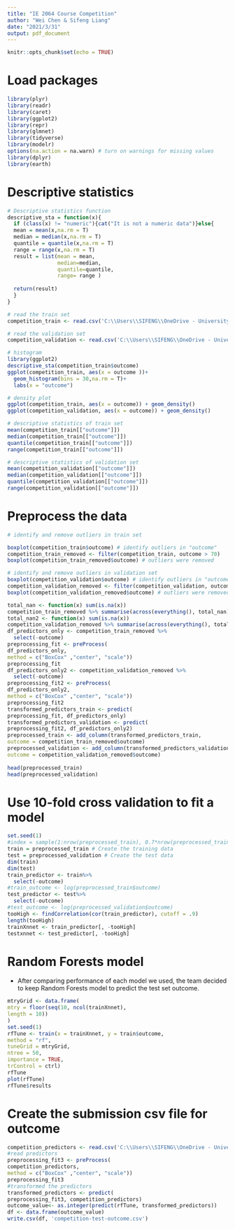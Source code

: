 ```yaml
---
title: "IE 2064 Course Competition"
author: "Wei Chen & Sifeng Liang"
date: "2021/3/31"
output: pdf_document
---
```


```r
knitr::opts_chunk$set(echo = TRUE)
```

# Load packages

```r
library(plyr)
library(readr)
library(caret)
library(ggplot2)
library(repr)
library(glmnet)
library(tidyverse)
library(modelr) 
options(na.action = na.warn) # turn on warnings for missing values
library(dplyr)
library(earth)
```

# Descriptive statistics

```r
# Descriptive statistics function
descriptive_sta = function(x){
  if (class(x) != "numeric"){cat("It is not a numeric data")}else{
  mean = mean(x,na.rm = T)
  median = median(x,na.rm = T)
  quantile = quantile(x,na.rm = T)
  range = range(x,na.rm = T)
  result = list(mean = mean,
                median=median,
                quantile=quantile,
                range= range )
  
  return(result)
  }
}

# read the train set
competition_train <- read.csv('C:\\Users\\SIFENG\\OneDrive - University of Pittsburgh\\Desktop\\Pitt\\2021 Spring\\IE-2064 DATA SCIENCE\\Competition\\Data\\competition-train.csv')

# read the validation set
competition_validation <- read.csv('C:\\Users\\SIFENG\\OneDrive - University of Pittsburgh\\Desktop\\Pitt\\2021 Spring\\IE-2064 DATA SCIENCE\\Competition\\Data\\competition-validation.csv')
```


```r
# histogram
library(ggplot2)
descriptive_sta(competition_train$outcome)
ggplot(competition_train, aes(x = outcome ))+
  geom_histogram(bins = 30,na.rm = T)+
  labs(x = "outcome")

# density plot
ggplot(competition_train, aes(x = outcome)) + geom_density()
ggplot(competition_validation, aes(x = outcome)) + geom_density()

# descriptive statistics of train set
mean(competition_train[["outcome"]])
median(competition_train[["outcome"]])
quantile(competition_train[["outcome"]])
range(competition_train[["outcome"]])

# descriptive statistics of validation set
mean(competition_validation[["outcome"]])
median(competition_validation[["outcome"]])
quantile(competition_validation[["outcome"]])
range(competition_validation[["outcome"]])
```

# Preprocess the data

```r
# identify and remove outliers in train set

boxplot(competition_train$outcome) # identify outliers in "outcome"
competition_train_removed <- filter(competition_train, outcome > 70)
boxplot(competition_train_removed$outcome) # outliers were removed
```

```r
# identify and remove outliers in validation set
boxplot(competition_validation$outcome) # identify outliers in "outcome"
competition_validation_removed <- filter(competition_validation, outcome > 65)
boxplot(competition_validation_removed$outcome) # outliers were removed
```

```r
total_nan <- function(x) sum(is.na(x))
competition_train_removed %>% summarise(across(everything(), total_nan))
total_nan2 <- function(x) sum(is.na(x))
competition_validation_removed %>% summarise(across(everything(), total_nan))
df_predictors_only <- competition_train_removed %>%
  select(-outcome)
preprocessing_fit <- preProcess(
df_predictors_only,
method = c("BoxCox" ,"center", "scale"))
preprocessing_fit
df_predictors_only2 <- competition_validation_removed %>%
  select(-outcome)
preprocessing_fit2 <- preProcess(
df_predictors_only2,
method = c("BoxCox" ,"center", "scale"))
preprocessing_fit2
transformed_predictors_train <- predict(
preprocessing_fit, df_predictors_only)
transformed_predictors_validation <- predict(
preprocessing_fit2, df_predictors_only2)
preprocessed_train <- add_column(transformed_predictors_train,
outcome = competition_train_removed$outcome)
preprocessed_validation <- add_column(transformed_predictors_validation,
outcome = competition_validation_removed$outcome)
  
head(preprocessed_train)
head(preprocessed_validation)
```

# Use 10-fold cross validation to fit a model

```r
set.seed(1) 
#index = sample(1:nrow(preprocessed_train), 0.7*nrow(preprocessed_train)) 
train = preprocessed_train # Create the training data 
test = preprocessed_validation # Create the test data
dim(train)
dim(test)
train_predictor <- train%>%
  select(-outcome)
#train_outcome <- log(preprocessed_train$outcome)
test_predictor <- test%>%
  select(-outcome)
#test_outcome <- log(preprocessed_validation$outcome)
tooHigh <- findCorrelation(cor(train_predictor), cutoff = .9)
length(tooHigh)
trainXnnet <- train_predictor[, -tooHigh]
testxnnet <- test_predictor[, -tooHigh]
```

# Random Forests model
+ After comparing performance of each model we used, the team decided to keep Random Forests model to predict the test set outcome.

```r
mtryGrid <- data.frame(
mtry = floor(seq(10, ncol(trainXnnet),
length = 10))
)
set.seed(1)
rfTune <- train(x = trainXnnet, y = train$outcome,
method = "rf",
tuneGrid = mtryGrid,
ntree = 50,
importance = TRUE,
trControl = ctrl)
rfTune
plot(rfTune)
rfTune$results
```

# Create the submission csv file for outcome

```r
competition_predictors <- read.csv('C:\\Users\\SIFENG\\OneDrive - University of Pittsburgh\\Desktop\\Pitt\\2021 Spring\\IE-2064 DATA SCIENCE\\Competition\\Data\\competition-test-x-values.csv')
#read predictors
preprocessing_fit3 <- preProcess(
competition_predictors,
method = c("BoxCox" ,"center", "scale"))
preprocessing_fit3
#transformed the predictors
transformed_predictors <- predict(
preprocessing_fit3, competition_predictors)
outcome_value<- as.integer(predict(rfTune, transformed_predictors))
df <- data.frame(outcome_value)
write.csv(df, 'competition-test-outcome.csv')
```